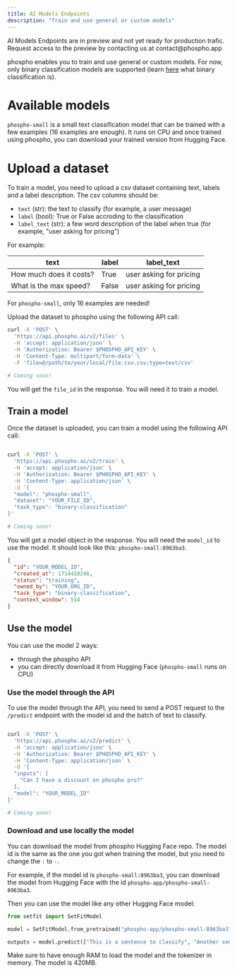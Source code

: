 ```yaml
---
title: AI Models Endpoints
description: "Train and use general or custom models"
---
```


<Note>
  AI Models Endpoints are in preview and not yet ready for production trafic.
  Request access to the preview by contacting us at contact@phospho.app
</Note>

phospho enables you to train and use general or custom models.
For now, only binary classification models are supported (learn [here](https://en.wikipedia.org/wiki/Binary_classification) what binary classification is).

# Available models

`phospho-small` is a small text classification model that can be trained with a few examples (16 examples are enough).
It runs on CPU and once trained using phospho, you can download your trained version from Hugging Face.

# Upload a dataset

To train a model, you need to upload a csv dataset containing text, labels and a label description. The csv columns should be:

- `text` (str): the text to classify (for example, a user message)
- `label` (bool): True or False accroding to the classification
- `label_text` (str): a few word description of the label when true (for example, "user asking for pricing")

For example:

| text                    | label | label_text              |
| ----------------------- | ----- | ----------------------- |
| How much does it costs? | True  | user asking for pricing |
| What is the max speed?  | False | user asking for pricing |

For `phospho-small`, only 16 examples are needed!

Upload the dataset to phospho using the following API call:

<CodeGroup>

```bash HTTP API
curl -X 'POST' \
  'https://api.phospho.ai/v2/files' \
  -H 'accept: application/json' \
  -H 'Authorization: Bearer $PHOSPHO_API_KEY' \
  -H 'Content-Type: multipart/form-data' \
  -F 'file=@/path/to/your/local/file.csv.csv;type=text/csv'
```

```python Python
# Coming soon!
```

You will get the `file_id` in the response. You will need it to train a model.

</CodeGroup>

## Train a model

Once the dataset is uploaded, you can train a model using the following API call:

<CodeGroup>

```bash HTTP API

curl -X 'POST' \
  'https://api.phospho.ai/v2/train' \
  -H 'accept: application/json' \
  -H 'Authorization: Bearer $PHOSPHO_API_KEY' \
  -H 'Content-Type: application/json' \
  -d '{
  "model": "phospho-small",
  "dataset": "YOUR_FILE_ID",
  "task_type": "binary-classification"
}'
```

```python Python
# Coming soon!
```

</CodeGroup>

You will get a model object in the response. You will need the `model_id` to use the model. It should look like this: `phospho-small:8963ba3`.

```json
{
  "id": "YOUR_MODEL_ID",
  "created_at": 1714418246,
  "status": "training",
  "owned_by": "YOUR_ORG_ID",
  "task_type": "binary-classification",
  "context_window": 514
}
```

## Use the model

You can use the model 2 ways:

- through the phospho API
- you can directly download it from Hugging Face (`phospho-small` runs on CPU)

### Use the model through the API

To use the model through the API, you need to send a POST request to the `/predict` endpoint with the model id and the batch of text to classify.

<CodeGroup>

```bash HTTP API

curl -X 'POST' \
  'https://api.phospho.ai/v2/predict' \
  -H 'accept: application/json' \
  -H 'Authorization: Bearer $PHOSPHO_API_KEY' \
  -H 'Content-Type: application/json' \
  -d '{
  "inputs": [
    "Can I have a discount on phospho pro?"
  ],
  "model": "YOUR_MODEL_ID"
}'
```

```python Python
# Coming soon!
```

</CodeGroup>

### Download and use locally the model

You can download the model from phospho Hugging Face repo. The model id is the same as the one you got when training the model, but you need to change the `:` to `-`.

For example, if the model id is `phospho-small:8963ba3`, you can download the model from Hugging Face with the id `phospho-app/phospho-small-8963ba3`.

Then you can use the model like any other Hugging Face model:

```python
from setfit import SetFitModel

model = SetFitModel.from_pretrained("phospho-app/phospho-small-8963ba3")

outputs = model.predict(["This is a sentence to classify", "Another sentence"])
```

Make sure to have enough RAM to load the model and the tokenizer in memory. The model is 420MB.
